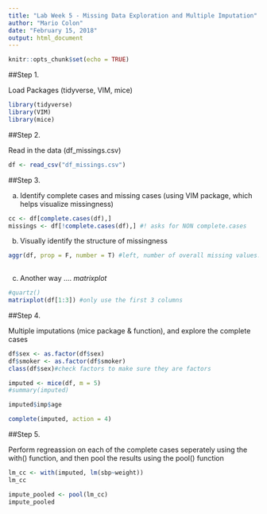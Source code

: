 ```yaml
---
title: "Lab Week 5 - Missing Data Exploration and Multiple Imputation"
author: "Mario Colon"
date: "February 15, 2018"
output: html_document
---
```


```r
knitr::opts_chunk$set(echo = TRUE)
```

##Step 1. 

Load Packages (tidyverse, VIM, mice)

```r

library(tidyverse)
library(VIM)
library(mice)

```

##Step 2.

Read in the data (df_missings.csv)

```r

df <- read_csv("df_missings.csv")

```

##Step 3. 

a. Identify complete cases and missing cases (using VIM package, which helps visualize missingness)

```r

cc <- df[complete.cases(df),]
missings <- df[!complete.cases(df),] #! asks for NON complete.cases

```

b. Visually identify the structure of missingness 

```r

aggr(df, prop = F, number = T) #left, number of overall missing values. right, total cases of missing specific variables 
 
```

c. Another way .... *matrixplot*

```r

#quartz()
matrixplot(df[1:3]) #only use the first 3 columns

```

##Step 4. 

Multiple imputations (mice package & function), and explore the complete cases 

```r

df$sex <- as.factor(df$sex)
df$smoker <- as.factor(df$smoker)
class(df$sex)#check factors to make sure they are factors

imputed <- mice(df, m = 5)
#summary(imputed)

imputed$imp$age

complete(imputed, action = 4)

```

##Step 5. 

Perform regreassion on each of the complete cases seperately using the with() function, and then pool the results using the pool() function

```r

lm_cc <- with(imputed, lm(sbp~weight))
lm_cc

impute_pooled <- pool(lm_cc)
impute_pooled  
```

